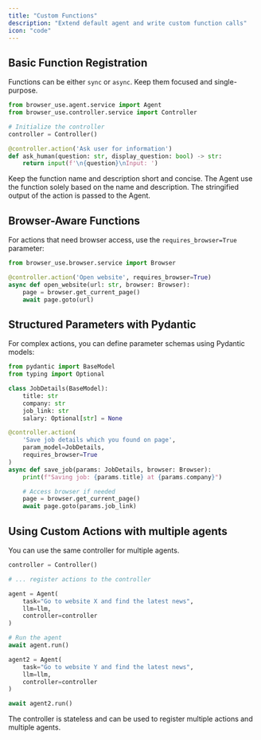 ```yaml
---
title: "Custom Functions"
description: "Extend default agent and write custom function calls"
icon: "code"
---
```


## Basic Function Registration

Functions can be either `sync` or `async`. Keep them focused and single-purpose.

```python
from browser_use.agent.service import Agent
from browser_use.controller.service import Controller

# Initialize the controller
controller = Controller()

@controller.action('Ask user for information')
def ask_human(question: str, display_question: bool) -> str:
    return input(f'\n{question}\nInput: ')
```

<Note>
  Keep the function name and description short and concise. The Agent use the
  function solely based on the name and description. The stringified output of
  the action is passed to the Agent.
</Note>

## Browser-Aware Functions

For actions that need browser access, use the `requires_browser=True` parameter:

```python
from browser_use.browser.service import Browser

@controller.action('Open website', requires_browser=True)
async def open_website(url: str, browser: Browser):
    page = browser.get_current_page()
    await page.goto(url)
```

## Structured Parameters with Pydantic

For complex actions, you can define parameter schemas using Pydantic models:

```python
from pydantic import BaseModel
from typing import Optional

class JobDetails(BaseModel):
    title: str
    company: str
    job_link: str
    salary: Optional[str] = None

@controller.action(
    'Save job details which you found on page',
    param_model=JobDetails,
    requires_browser=True
)
async def save_job(params: JobDetails, browser: Browser):
    print(f"Saving job: {params.title} at {params.company}")

    # Access browser if needed
    page = browser.get_current_page()
    await page.goto(params.job_link)
```

## Using Custom Actions with multiple agents

You can use the same controller for multiple agents.

```python
controller = Controller()

# ... register actions to the controller

agent = Agent(
    task="Go to website X and find the latest news",
    llm=llm,
    controller=controller
)

# Run the agent
await agent.run()

agent2 = Agent(
    task="Go to website Y and find the latest news",
    llm=llm,
    controller=controller
)

await agent2.run()
```

<Note>
  The controller is stateless and can be used to register multiple actions and
  multiple agents.
</Note>
